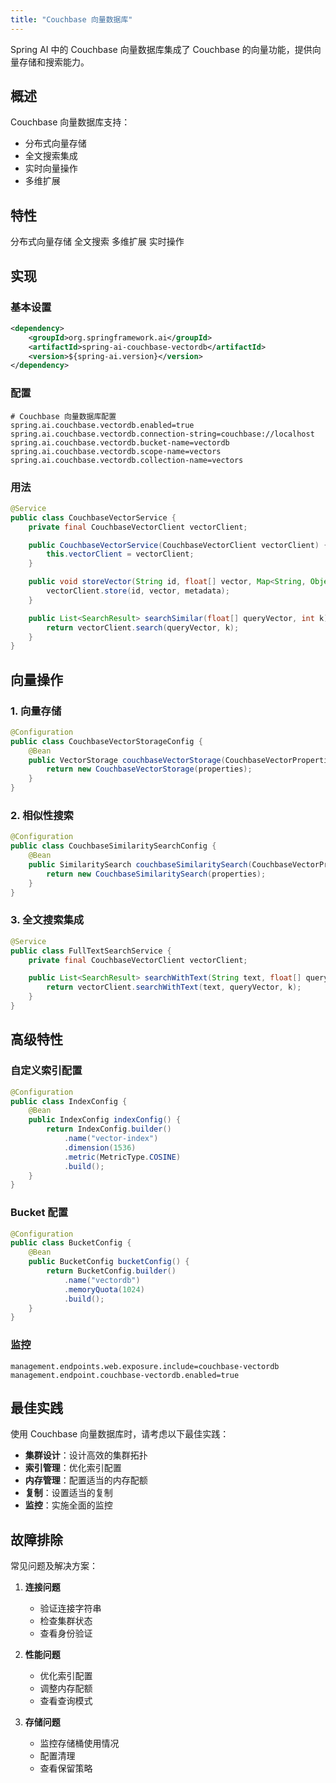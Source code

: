 ```yaml
---
title: "Couchbase 向量数据库"
---
```


Spring AI 中的 Couchbase 向量数据库集成了 Couchbase 的向量功能，提供向量存储和搜索能力。

## 概述

Couchbase 向量数据库支持：
- 分布式向量存储
- 全文搜索集成
- 实时向量操作
- 多维扩展

## 特性

<CardGroup cols={2}>
  <Card title="分布式存储" icon="network-wired">
    分布式向量存储
  </Card>
  <Card title="搜索集成" icon="magnifying-glass">
    全文搜索
  </Card>
  <Card title="可扩展性" icon="arrows-up-down-left-right">
    多维扩展
  </Card>
  <Card title="实时" icon="clock">
    实时操作
  </Card>
</CardGroup>

## 实现

### 基本设置

```xml
<dependency>
    <groupId>org.springframework.ai</groupId>
    <artifactId>spring-ai-couchbase-vectordb</artifactId>
    <version>${spring-ai.version}</version>
</dependency>
```

### 配置

```properties
# Couchbase 向量数据库配置
spring.ai.couchbase.vectordb.enabled=true
spring.ai.couchbase.vectordb.connection-string=couchbase://localhost
spring.ai.couchbase.vectordb.bucket-name=vectordb
spring.ai.couchbase.vectordb.scope-name=vectors
spring.ai.couchbase.vectordb.collection-name=vectors
```

### 用法

```java
@Service
public class CouchbaseVectorService {
    private final CouchbaseVectorClient vectorClient;

    public CouchbaseVectorService(CouchbaseVectorClient vectorClient) {
        this.vectorClient = vectorClient;
    }

    public void storeVector(String id, float[] vector, Map<String, Object> metadata) {
        vectorClient.store(id, vector, metadata);
    }

    public List<SearchResult> searchSimilar(float[] queryVector, int k) {
        return vectorClient.search(queryVector, k);
    }
}
```

## 向量操作

### 1. 向量存储

```java
@Configuration
public class CouchbaseVectorStorageConfig {
    @Bean
    public VectorStorage couchbaseVectorStorage(CouchbaseVectorProperties properties) {
        return new CouchbaseVectorStorage(properties);
    }
}
```

### 2. 相似性搜索

```java
@Configuration
public class CouchbaseSimilaritySearchConfig {
    @Bean
    public SimilaritySearch couchbaseSimilaritySearch(CouchbaseVectorProperties properties) {
        return new CouchbaseSimilaritySearch(properties);
    }
}
```

### 3. 全文搜索集成

```java
@Service
public class FullTextSearchService {
    private final CouchbaseVectorClient vectorClient;

    public List<SearchResult> searchWithText(String text, float[] queryVector, int k) {
        return vectorClient.searchWithText(text, queryVector, k);
    }
}
```

## 高级特性

### 自定义索引配置

```java
@Configuration
public class IndexConfig {
    @Bean
    public IndexConfig indexConfig() {
        return IndexConfig.builder()
            .name("vector-index")
            .dimension(1536)
            .metric(MetricType.COSINE)
            .build();
    }
}
```

### Bucket 配置

```java
@Configuration
public class BucketConfig {
    @Bean
    public BucketConfig bucketConfig() {
        return BucketConfig.builder()
            .name("vectordb")
            .memoryQuota(1024)
            .build();
    }
}
```

### 监控

```properties
management.endpoints.web.exposure.include=couchbase-vectordb
management.endpoint.couchbase-vectordb.enabled=true
```

## 最佳实践

<Note>
使用 Couchbase 向量数据库时，请考虑以下最佳实践：
</Note>

- **集群设计**：设计高效的集群拓扑
- **索引管理**：优化索引配置
- **内存管理**：配置适当的内存配额
- **复制**：设置适当的复制
- **监控**：实施全面的监控

## 故障排除

常见问题及解决方案：

1. **连接问题**
   - 验证连接字符串
   - 检查集群状态
   - 查看身份验证

2. **性能问题**
   - 优化索引配置
   - 调整内存配额
   - 查看查询模式

3. **存储问题**
   - 监控存储桶使用情况
   - 配置清理
   - 查看保留策略 